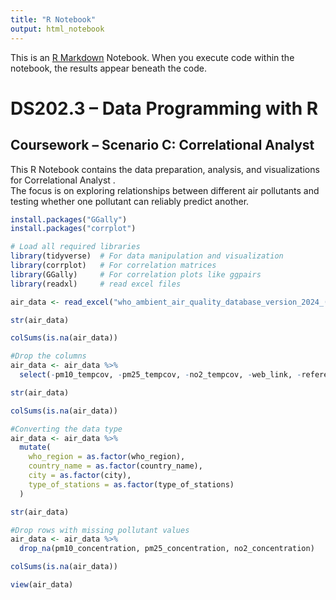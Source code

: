 ```yaml
---
title: "R Notebook"
output: html_notebook
---
```


This is an [R Markdown](http://rmarkdown.rstudio.com) Notebook. When you execute code within the notebook, the results appear beneath the code. 


# DS202.3 – Data Programming with R
## Coursework – Scenario C: Correlational Analyst

This R Notebook contains the data preparation, analysis, and visualizations for Correlational Analyst .  
The focus is on exploring relationships between different air pollutants and testing whether one pollutant can reliably predict another.



```r
install.packages("GGally")
install.packages("corrplot")
```



```r
# Load all required libraries
library(tidyverse)  # For data manipulation and visualization
library(corrplot)   # For correlation matrices
library(GGally)     # For correlation plots like ggpairs
library(readxl)     # read excel files
```



```r
air_data <- read_excel("who_ambient_air_quality_database_version_2024_(v6.1).xlsx", sheet = "Update 2024 (V6.1) (2)")
```




```r
str(air_data)
```




```r
colSums(is.na(air_data))
```




```r
#Drop the columns
air_data <- air_data %>%
  select(-pm10_tempcov, -pm25_tempcov, -no2_tempcov, -web_link, -reference, -version, -population_source)
```




```r
str(air_data)
```



```r
colSums(is.na(air_data))
```




```r
#Converting the data type
air_data <- air_data %>%
  mutate(
    who_region = as.factor(who_region),
    country_name = as.factor(country_name),
    city = as.factor(city),
    type_of_stations = as.factor(type_of_stations)
  )
```





```r
str(air_data)
```


```r
#Drop rows with missing pollutant values
air_data <- air_data %>%
  drop_na(pm10_concentration, pm25_concentration, no2_concentration)
```



```r
colSums(is.na(air_data))
```


```r
view(air_data)
```






















